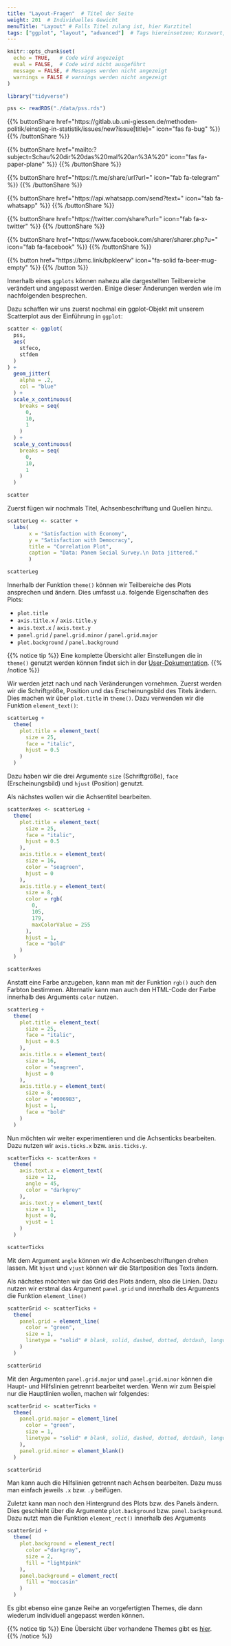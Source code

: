 ```yaml
---
title: "Layout-Fragen"  # Titel der Seite
weight: 201  # Individuelles Gewicht 
menuTitle: "Layout" # Falls Titel zulang ist, hier Kurztitel
tags: ["ggplot", "layout", "advanced"]  # Tags hiereinsetzen; Kurzwort, was auf der Seite passsiert
---
```

```r
knitr::opts_chunk$set(
  echo = TRUE,   # Code wird angezeigt
  eval = FALSE,  # Code wird nicht ausgeführt
  message = FALSE, # Messages werden nicht angezeigt
  warnings = FALSE # warnings werden nicht angezeigt
)

library("tidyverse")

pss <- readRDS("./data/pss.rds")
```

{{% buttonShare href=\"https\:\/\/gitlab.ub.uni-giessen.de\/methoden-politik\/einstieg-in-statistik\/issues\/new?issue[title]=\" icon=\"fas fa-bug\" %}} {{% /buttonShare %}} 

{{% buttonShare href=\"mailto\:?subject=Schau\%20dir\%20das\%20mal\%20an\%3A\%20\" icon=\"fas fa-paper-plane\" %}} {{% /buttonShare %}}

{{% buttonShare href=\"https\:\/\/t.me\/share\/url?url=\" icon=\"fab fa-telegram\" %}} {{% /buttonShare %}}

{{% buttonShare href=\"https\:\/\/api.whatsapp.com\/send?text=\" icon=\"fab fa-whatsapp\" %}} {{% /buttonShare %}}

{{% buttonShare href=\"https\:\/\/twitter.com\/share?url=\" icon=\"fab fa-x-twitter\" %}} {{% /buttonShare %}}

{{% buttonShare href=\"https\:\/\/www.facebook.com\/sharer\/sharer.php?u=\" icon=\"fab fa-facebook\" %}} {{% /buttonShare %}}

{{% button href=\"https\:\/\/bmc.link\/bpkleerw\" icon=\"fa-solid fa-beer-mug-empty\" %}} {{% /button %}}

Innerhalb eines `ggplots` können nahezu alle dargestellten Teilbereiche verändert und angepasst werden. Einige dieser Änderungen werden wie im nachfolgenden besprechen.

Dazu schaffen wir uns zuerst nochmal ein ggplot-Objekt mit unserem Scatterplot aus der Einführung in `ggplot`:
``` r
scatter <- ggplot(
  pss, 
  aes(
    stfeco, 
    stfdem
  )
) +  
  geom_jitter(
    alpha = .2, 
    col = "blue"
  ) +
  scale_x_continuous(
    breaks = seq(
      0, 
      10, 
      1
    )
  ) +
  scale_y_continuous(
    breaks = seq(
      0, 
      10, 
      1
    )
  )

scatter
``` 

Zuerst fügen wir nochmals Titel, Achsenbeschriftung und Quellen hinzu. 
``` r
scatterLeg <- scatter +
  labs(
       x = "Satisfaction with Economy",
       y = "Satisfaction with Democracy",
       title = "Correlation Plot",
       caption = "Data: Panem Social Survey.\n Data jittered."
       )

scatterLeg
```

Innerhalb der Funktion `theme()` können wir Teilbereiche des Plots ansprechen und ändern. Dies umfasst u.a. folgende Eigenschaften des Plots:

- `plot.title`
- `axis.title.x` / `axis.title.y`
- `axis.text.x` / `axis.text.y`
- `panel.grid` / `panel.grid.minor` / `panel.grid.major`
- `plot.background` / `panel.background`

{{% notice tip %}}
Eine komplette Übersicht aller Einstellungen die in `theme()` genutzt werden können findet sich in der
[User-Dokumentation](https://ggplot2.tidyverse.org/reference/theme.html).
{{% /notice %}}

Wir werden jetzt nach und nach Veränderungen vornehmen. Zuerst werden wir die Schriftgröße, Position und das Erscheinungsbild des Titels ändern. Dies machen wir über `plot.title` in `theme()`. Dazu verwenden wir die Funktion `element_text()`:
``` r
scatterLeg +
  theme(
    plot.title = element_text(
      size = 25,
      face = "italic",
      hjust = 0.5
    )
  )
```

Dazu haben wir die drei Argumente `size` (Schriftgröße), `face` (Erscheinungsbild) und `hjust` (Position) genutzt. 

Als nächstes wollen wir die Achsentitel bearbeiten. 

``` r
scatterAxes <- scatterLeg +
  theme(
    plot.title = element_text(
      size = 25,
      face = "italic",
      hjust = 0.5
    ),
    axis.title.x = element_text(
      size = 16, 
      color = "seagreen", 
      hjust = 0
    ),
    axis.title.y = element_text(
      size = 8, 
      color = rgb(
        0, 
        105, 
        179, 
        maxColorValue = 255
      ), 
      hjust = 1, 
      face = "bold"
    )
  )

scatterAxes
```

Anstatt eine Farbe anzugeben, kann man mit der Funktion `rgb()` auch den Farbton bestimmen. Alternativ kann man auch den HTML-Code der Farbe innerhalb des Arguments `color` nutzen.

``` r
scatterLeg +
  theme(
    plot.title = element_text(
      size = 25,
      face = "italic",
      hjust = 0.5
    ),
    axis.title.x = element_text(
      size = 16, 
      color = "seagreen", 
      hjust = 0
    ),
    axis.title.y = element_text(
      size = 8, 
      color = "#0069B3", 
      hjust = 1, 
      face = "bold"
    )
  )
```

Nun möchten wir weiter experimentieren und die Achsenticks bearbeiten. Dazu nutzen wir `axis.ticks.x` bzw. `axis.ticks.y`.

```r
scatterTicks <- scatterAxes +
  theme(
    axis.text.x = element_text(
      size = 12, 
      angle = 45,
      color = "darkgrey"
    ),
    axis.text.y = element_text(
      size = 11, 
      hjust = 0,
      vjust = 1
    )
  )

scatterTicks
```

Mit dem Argument `angle` können wir die Achsenbeschriftungen drehen lassen. Mit `hjust` und `vjust` können wir die Startposition des Texts ändern. 

Als nächstes möchten wir das Grid des Plots ändern, also die Linien. Dazu nutzen wir erstmal das Argument `panel.grid` und innerhalb des Arguments die Funktion `element_line()`
```r
scatterGrid <- scatterTicks +
  theme(
    panel.grid = element_line(
      color = "green",
      size = 1,
      linetype = "solid" # blank, solid, dashed, dotted, dotdash, longdash, twodash 
    )
  )

scatterGrid
```

Mit den Argumenten `panel.grid.major` und `panel.grid.minor` können die Haupt- und Hilfslinien getrennt bearbeitet werden. Wenn wir zum Beispiel nur die Hauptlinien wollen, machen wir folgendes:
```r
scatterGrid <- scatterTicks +
  theme(
    panel.grid.major = element_line(
      color = "green",
      size = 1,
      linetype = "solid" # blank, solid, dashed, dotted, dotdash, longdash, twodash 
    ),
    panel.grid.minor = element_blank()
  )

scatterGrid
```

Man kann auch die Hilfslinien getrennt nach Achsen bearbeiten. Dazu muss man einfach jeweils `.x` bzw. `.y` beifügen.

Zuletzt kann man noch den Hintergrund des Plots bzw. des Panels ändern. Dies geschieht über die Argumente `plot.background` bzw. `panel.background`. Dazu nutzt man die Funktion `element_rect()` innerhalb des Arguments

```r
scatterGrid +
  theme(
    plot.background = element_rect(
      color ="darkgray",
      size = 2,
      fill = "lightpink"
    ),
    panel.background = element_rect(
      fill = "moccasin"
    )
  )
```
 
Es gibt ebenso eine ganze Reihe an vorgefertigten Themes, die dann wiederum individuell angepasst werden können. 

{{% notice tip %}}
Eine Übersicht über vorhandene Themes gibt es [hier](https://ggplot2.tidyverse.org/reference/ggtheme.html).
{{% /notice %}}

